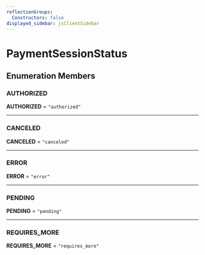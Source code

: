 ```yaml
---
reflectionGroups:
  Constructors: false
displayed_sidebar: jsClientSidebar
---
```



# PaymentSessionStatus

## Enumeration Members

### AUTHORIZED

 **AUTHORIZED** = `"authorized"`

___

### CANCELED

 **CANCELED** = `"canceled"`

___

### ERROR

 **ERROR** = `"error"`

___

### PENDING

 **PENDING** = `"pending"`

___

### REQUIRES\_MORE

 **REQUIRES\_MORE** = `"requires_more"`
